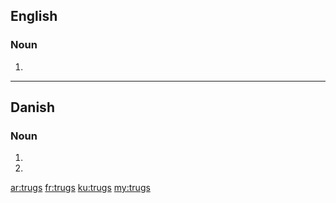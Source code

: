==English==

===Noun===
{{head|en|plural}}

# {{plural of|trug|lang=en|nocat=1}}

----

==Danish==

===Noun===
{{head|da|noun form|g=n}}

# {{genitive singular indefinite of|trug|lang=da}}
# {{genitive plural indefinite of|trug|lang=da}}

[[ar:trugs]]
[[fr:trugs]]
[[ku:trugs]]
[[my:trugs]]